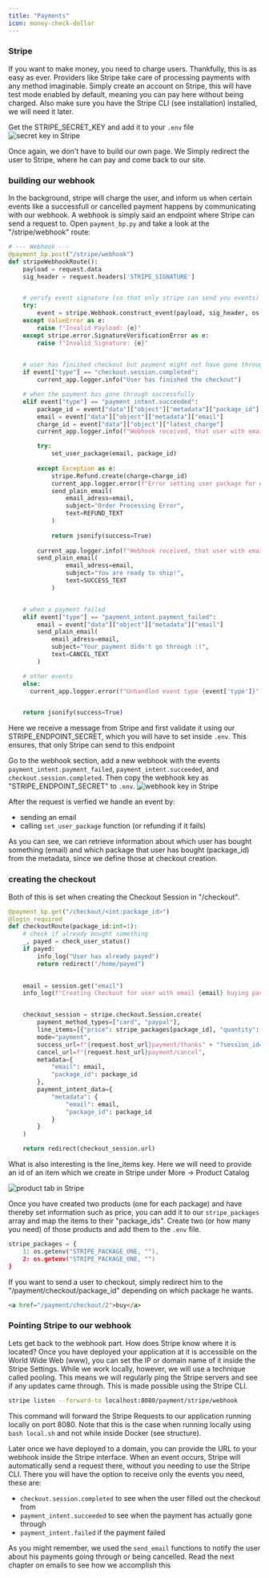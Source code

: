```yaml
---
title: "Payments"
icon: money-check-dollar
---
```

### Stripe
If you want to make money, you need to charge users. Thankfully, this is as easy as ever. Providers like 
Stripe take care of processing payments with any method imaginable. Simply create an account on Stripe, this
will have test mode enabled by default, meaning you can pay here without being charged. Also make sure you have
the Stripe CLI (see installation) installed, we will need it later.

Get the STRIPE_SECRET_KEY and add it to your `.env` file
<img src="../images/stripe-sk.png" alt="secret key in Stripe"/>

Once again, we don't have to build our own page.
We Simply redirect the user to Stripe, where he can pay and come back to our site. 

### building our webhook
In the background, stripe will charge the user, and inform us when certain events like
a successfull or cancelled payment happens by communicating with our webhook. A webhook is simply said
an endpoint where Stripe can send a request to. Open `payment_bp.py` and take a look at the "/stripe/webhook" route:

```python payment_bp.py
# --- Webhook ---
@payment_bp.post("/stripe/webhook")
def stripeWebhookRoute():
    payload = request.data
    sig_header = request.headers['STRIPE_SIGNATURE']


    # verify event signature (so that only stripe can send you events)
    try:
        event = stripe.Webhook.construct_event(payload, sig_header, os.getenv("STRIPE_ENDPOINT_SECRET"))
    except ValueError as e:
        raise f"Invalid Payload: {e}"
    except stripe.error.SignatureVerificationError as e:
        raise f"Invalid Signature: {e}"
    

    # user has finished checkout but payment might not have gone through yet
    if event["type"] == "checkout.session.completed":
        current_app.logger.info("User has finished the checkout")

    # when the payment has gone through successfully
    elif event["type"] == "payment_intent.succeeded":
        package_id = event["data"]["object"]["metadata"]["package_id"]
        email = event["data"]["object"]["metadata"]["email"]
        charge_id = event["data"]["object"]["latest_charge"]
        current_app.logger.info(f"Webhook received, that user with email {email} has bought package number {package_id}")

        try:
            set_user_package(email, package_id)
            
        except Exception as e:
            stripe.Refund.create(charge=charge_id)
            current_app.logger.error(f"Error setting user package for email {email}: {str(e)}. Charge {charge_id} refunded.")
            send_plain_email(
                email_adress=email,
                subject="Order Processing Error",
                text=REFUND_TEXT
            )
            
            return jsonify(success=True)
            
        current_app.logger.info(f"Webhook received, that user with email {email} has bought package number {package_id}")
        send_plain_email(
                email_adress=email,
                subject="You are ready to ship!",
                text=SUCCESS_TEXT
            )


    # when a payment failed
    elif event["type"] == "payment_intent.payment_failed":
        email = event["data"]["object"]["metadata"]["email"]
        send_plain_email(
            email_adress=email,
            subject="Your payment didn't go through :(",
            text=CANCEL_TEXT
        )

    # other events
    else:
      current_app.logger.error(f"Unhandled event type {event['type']}")


    return jsonify(success=True)
```

Here we receive a message from Stripe and first validate it using our STRIPE_ENDPOINT_SECRET, which you will
have to set inside `.env`. This ensures, that only Stripe can send to this endpoint

Go to the webhook section, add a new webhook with the events `payment_intent.payment_failed`, `payment_intent.succeeded`, and `checkout.session.completed`.
Then copy the webhook key as "STRIPE_ENDPOINT_SECRET" to `.env`.
<img src="../images/stripe-wk.png" alt="webhook key in Stripe"/>

After the request is verfied we handle an event by:
- sending an email 
- calling `set_user_package` function (or refunding if it fails)

As you can see, we can retrieve information about which user has bought something (email) and which package 
that user has bought (package_id) from the metadata, since we define those at checkout creation.


### creating the checkout
Both of this is set when creating the Checkout Session in "/checkout". 

```python payment_bp.py
@payment_bp.get("/checkout/<int:package_id>")
@login_required
def checkoutRoute(package_id:int=1):
    # check if already bought something
    _, payed = check_user_status()
    if payed:
        info_log("User has already payed")
        return redirect("/home/payed")
    

    email = session.get("email")
    info_log(f"Creating Checkout for user with email {email} buying package number {package_id}")


    checkout_session = stripe.checkout.Session.create(
        payment_method_types=["card", "paypal"],
        line_items=[{"price": stripe_packages[package_id], "quantity": 1}],
        mode="payment",
        success_url=f"{request.host_url}payment/thanks" + "?session_id={CHECKOUT_SESSION_ID}",
        cancel_url=f"{request.host_url}payment/cancel",
        metadata={
            "email": email,
            "package_id": package_id
        },
        payment_intent_data={
            "metadata": {
                "email": email,
                "package_id": package_id
            }
        }
    )

    return redirect(checkout_session.url)
``` 

What is also interesting is the line_items key. Here we will need to provide an id of an item which we create in Stripe
under More -> Product Catalog

<img src="../images/stripe_catalog.png" alt="product tab in Stripe"/>

Once you have created two products (one for each package) and have thereby set information such as price, you can
add it to our ``stripe_packages`` array and map the items to their "package_ids". Create two (or how many you need) 
of those products and add them to the `.env` file.

```python payment_bp.py
stripe_packages = {
    1: os.getenv("STRIPE_PACKAGE_ONE, ""),
    2: os.getenv("STRIPE_PACKAGE_ONE, "")
}
```

If you want to send a user to checkout,
simply redirect him to the "/payment/checkout/package_id" depending on which package he wants.

```html
<a href="/payment/checkout/2">buy</a>
``` 

### Pointing Stripe to our webhook
Lets get back to the webhook part. How does Stripe know where it is located? Once you have deployed your application at it
is accessible on the World Wide Web (www), you can set the IP or domain name of it inside the Stripe Settings. While we work
locally, however, we will use a technique called pooling. This means we will regularly ping the Stripe servers and see if any
updates came through. This is made possible using the Stripe CLI.

```bash
stripe listen --forward-to localhost:8080/payment/stripe/webhook
```

This command will forward the Stripe Requests to our application running locally on port 8080. Note that this is the case
when running locally using ``bash local.sh`` and not while inside Docker (see structure).

Later once we have deployed to a domain, you can provide the URL to your webhook inside 
the Stripe interface.
When an event occurs, Stripe will automatically send a request there, without you needing to use the Stripe CLI. 
There you will have the option to receive only the events you need, these are:
- `checkout.session.completed` to see when the user filled out the checkout from
- `payment_intent.succeeded` to see when the payment has actually gone through
- `payment_intent.failed` if the payment failed

As you might remember, we used the ``send_email`` functions to notify the user about his payments going through or being
cancelled. Read the next chapter on emails to see how we accomplish this